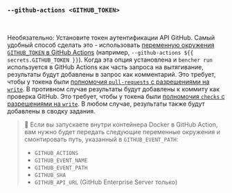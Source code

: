 ### `--github-actions <GITHUB_TOKEN>`

<br />

Необязательно: Установите токен аутентификации API GitHub. Самый удобный способ сделать это - использовать [переменную окружения `GITHUB_TOKEN` в GitHub Actions][github token] (например, `--github-actions ${{ secrets.GITHUB_TOKEN }}`). Когда эта опция установлена и `bencher run` используется в GitHub Actions как часть запроса на вытягивание, результаты будут добавлены в запрос как комментарий. Это требует, чтобы у токена были [полномочия `pull-requests` с разрешениями на `write`][github token permissions]. В противном случае результаты будут добавлены к коммиту как проверка GitHub. Это требует, чтобы у токена были [полномочия `checks` с разрешениями на `write`][github token permissions]. В любом случае, результаты также будут добавлены в сводку задания.

[github token]: https://docs.github.com/ru/actions/security-guides/automatic-token-authentication
[github token permissions]: https://docs.github.com/ru/actions/security-for-github-actions/security-guides/automatic-token-authentication#permissions-for-the-github_token

> 🐰 Если вы запускаете внутри контейнера Docker в GitHub Action, вам нужно будет передать следующие переменные окружения и смонтировать путь, указанный в `GITHUB_EVENT_PATH`:
> - `GITHUB_ACTIONS`
> - `GITHUB_EVENT_NAME`
> - `GITHUB_EVENT_PATH`
> - `GITHUB_SHA`
> - `GITHUB_API_URL` (GitHub Enterprise Server только)
